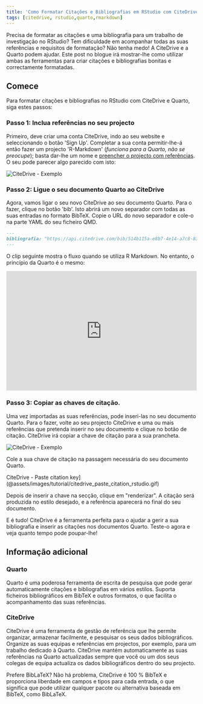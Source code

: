 ```yaml
---
title: 'Como Formatar Citações e Bibliografias em RStudio com CiteDrive e Quarto'
tags: [citedrive, rstudio,quarto,rmarkdown]
---
```




Precisa de formatar as citações e uma bibliografia para um trabalho de investigação no RStudio? Tem dificuldade em acompanhar todas as suas referências e requisitos de formatação? Não tenha medo! A CiteDrive e a Quarto podem ajudar. Este post no blogue irá mostrar-lhe como utilizar ambas as ferramentas para criar citações e bibliografias bonitas e correctamente formatadas.

<CiteDrive /> 

## Comece

Para formatar citações e bibliografias no RStudio com CiteDrive e Quarto, siga estes passos:


### Passo 1: Inclua referências no seu projecto

Primeiro, deve criar uma conta CiteDrive, indo ao seu website e seleccionando o botão 'Sign Up'. Completar a sua conta permitir-lhe-á então fazer um projecto 'R-Markdown' (*funciona para a Quarto, não se preocupe*); basta dar-lhe um nome e [preencher o projecto com referências](https://citedrive.medium.com/adding-bibliographic-references-to-rstudio-using-citedrive-create-citations-in-r-markdown-or-9b1e1ab59cf6). O seu pode parecer algo parecido com isto:

![CiteDrive - Exemplo](@assets/images/tutorial/citedrive_project_example.png)

### Passo 2: Ligue o seu documento Quarto ao CiteDrive

Agora, vamos ligar o seu novo CiteDrive ao seu documento Quarto. Para o fazer, clique no botão 'bib'. Isto abrirá um novo separador com todas as suas entradas no formato BibTeX. Copie o URL do novo separador e cole-o na parte YAML do seu ficheiro QMD.


````md
---
bibliografia: "https://api.citedrive.com/bib/514b115a-e8b7-4e14-a7c8-83e88337ad12/references.bib?x=eyJpZCI6ICI1MTRiFTE1YS1lOGI3LTRlMTQtYTdjOC04M2U4ODMzN2FkMTIiLCAidXNlciI6ICI5NzgiLCAic2lnbmF0dXJlIjogIjBkZDgzNGM1NDg2YzE2MTRhYTUzZDAyNmI1YjFhZjgxNTg3ODc4NDQ3Yzk1ODQ1ZWI2ZTA5UTQ5YTFlNDdlMGIifQ==.bib"
---
````

O clip seguinte mostra o fluxo quando se utiliza R Markdown. No entanto, o princípio da Quarto é o mesmo:

<iframe width="100%" height="315" src="https://www.youtube.com/embed/7ON96F0GD-Y" title="YouTube video player" frameborder="0" allow="accelerometer; autoplay; clipboard-write; encrypted-media; giroscópio; picture-in-picture" allowfullscreen></iframe>

### Passo 3: Copiar as chaves de citação.

Uma vez importadas as suas referências, pode inseri-las no seu documento Quarto. Para o fazer, volte ao seu projecto CiteDrive e uma ou mais referências que pretenda inserir no seu documento e clique no botão de citação. CiteDrive irá copiar a chave de citação para a sua prancheta.

![CiteDrive - Exemplo](@assets/images/tutorial/citedrive_copy_citation.gif)

Cole a sua chave de citação na passagem necessária do seu documento Quarto.

CiteDrive - Paste citation key](@assets/images/tutorial/citedrive_paste_citation_rstudio.gif)


Depois de inserir a chave na secção, clique em "renderizar". A citação será produzida no estilo desejado, e a referência aparecerá no final do seu documento.

E é tudo! CiteDrive é a ferramenta perfeita para o ajudar a gerir a sua bibliografia e inserir as citações nos documentos Quarto. Teste-o agora e veja quanto tempo pode poupar-lhe!

## Informação adicional

### Quarto
Quarto é uma poderosa ferramenta de escrita de pesquisa que pode gerar automaticamente citações e bibliografias em vários estilos. Suporta ficheiros bibliográficos em BibTeX e outros formatos, o que facilita o acompanhamento das suas referências.


### CiteDrive
CiteDrive é uma ferramenta de gestão de referência que lhe permite organizar, armazenar facilmente, e pesquisar os seus dados bibliográficos. Organize as suas equipas e referências em projectos, por exemplo, para um trabalho dedicado à Quarto. CiteDrive mantém automaticamente as suas referências na Quarto actualizadas sempre que você ou um dos seus colegas de equipa actualiza os dados bibliográficos dentro do seu projecto.

Prefere BibLaTeX? Não há problema, CiteDrive é 100 % BibTeX e proporciona liberdade em campos e tipos para cada entrada, o que significa que pode utilizar qualquer pacote ou alternativa baseada em BibTeX, como BibLaTeX.